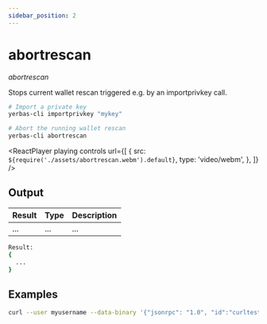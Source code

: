 ```yaml
---
sidebar_position: 2
---
```



# abortrescan

_abortrescan_

Stops current wallet rescan triggered e.g. by an importprivkey call.

```bash
# Import a private key
yerbas-cli importprivkey "mykey"

# Abort the running wallet rescan
yerbas-cli abortrescan
```

<ReactPlayer
  playing
  controls
  url={[
    {
      src: `${require('./assets/abortrescan.webm').default}`,
      type: 'video/webm',
    },
  ]}
/>

## Output

| Result | Type | Description |
| ------ | ---- | ----------- |
| ...    | ...  | ...         |

```bash
Result:
{
  ...
}
```

## Examples

```bash
curl --user myusername --data-binary '{"jsonrpc": "1.0", "id":"curltest", "method": "abortrescan", "params": [] }' -H 'content-type: text/plain;' http://127.0.0.1:9998/
```
